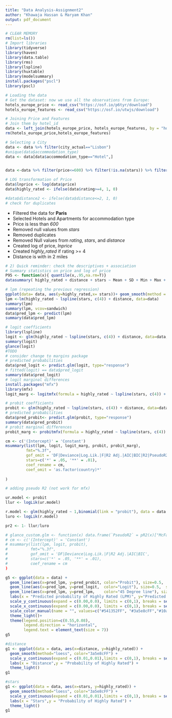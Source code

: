 ```yaml
---
title: "Data Analysis-Assignment2"
author: "Khawaja Hassan & Maryam Khan"
output: pdf_document
---
```


```r
# CLEAR MEMORY
rm(list=ls())
# Import libraries
library(tidyverse)
library(haven)
library(data.table)
library(rms)
library(lspline)
library(huxtable)
library(modelsummary)
install.packages("pscl")
library(pscl)
```

```r
# Loading the data
# Get the dataset: now we use all the observations from Europe:
hotels_europe_price <- read_csv("https://osf.io/p6tyr/download")
hotels_europe_features <- read_csv("https://osf.io/utwjs/download")
```

```r
# Joining Price and Features
# Join them by hotel_id
data <- left_join(hotels_europe_price, hotels_europe_features, by = "hotel_id")
rm(hotels_europe_price,hotels_europe_features)
```

```r
# Selecting a City
data <- data %>% filter(city_actual=="Lisbon")
#unique(data$accommodation_type)
data <- data[data$accommodation_type=="Hotel",]


data <-data %>% filter(price<=600) %>% filter(!is.na(stars)) %>% filter(!is.na(distance)) %>% filter(!is.na(rating))

# LOG transformation of Price
data$lnprice <- log(data$price)
data$highly_rated <- ifelse(data$rating>=4, 1, 0)

#data$distance2 <- ifelse(data$distance<=2, 1, 0)
# check for duplicates
```

- Filtered the data for **Paris**
- Selected Hotels and Apartments for accommodation type
- Price is less than _*600*_
- Removed null values from _stars_
- Removed duplicates
- Removed Null values from _rating_, _stars_, and _distance_
- Created log of price, _lnprice_
- Created _highly_rated_ if rating >= 4
- Distance is with in 2 miles

```r
# 2) Quick reminder: check the descriptives + association
# Summary statistics on price and log of price
P95 <- function(x){ quantile(x,.95,na.rm=T)}
datasummary( highly_rated + distance + stars ~ Mean + SD + Min + Max + Median + P95 + N , data = data )
```

```r
# lpm (repeating the previous regression)
ggplot(data= data, aes(y=highly_rated,x= stars))+ geom_smooth(method = "loess", formula = y~x)
lpm <-lm(highly_rated ~ lspline(stars, c(4)) + distance, data=data)
summary(lpm)
summary(lpm, vcov=sandwich)
data$pred_lpm <- predict(lpm)
summary(data$pred_lpm)
```

```r
# logit coefficients
library(lspline)
logit <- glm(highly_rated ~ lspline(stars, c(4)) + distance, data=data, family='binomial'(link = "logit"))
summary(logit)
glance(logit)
#TODO
# consider change to margins package
# predicted probabilities 
data$pred_logit <- predict.glm(logit, type="response")
# fitted(logit) == data$pred_logit
summary(data$pred_logit)
# logit marginal differences
install.packages("mfx")
library(mfx)
logit_marg <- logitmfx(formula = highly_rated ~ lspline(stars, c(4)) + distance, data=data, atmean=FALSE)
```

```r
# probit coefficients
probit <- glm(highly_rated ~ lspline(stars, c(4)) + distance, data=data, family=binomial(link="probit"))
# predicted probabilities 
data$pred_probit<- predict.glm(probit, type="response") 
summary(data$pred_probit)
# probit marginal differences
probit_marg <- probitmfx(formula = highly_rated ~ lspline(stars, c(4)) + distance, data=data, atmean=F)
```

```r
cm <- c('(Intercept)' = 'Constant')
msummary(list(lpm, logit, logit_marg, probit, probit_marg),
         fmt="%.3f",
         gof_omit = 'DF|Deviance|Log.Lik.|F|R2 Adj.|AIC|BIC|R2|PseudoR2',
         stars=c('*' = .05, '**' = .01),
         coef_rename = cm,
         coef_omit = 'as.factor(country)*'
         
)
```

```r
# adding pseudo R2 (not work for mfx)

ur.model <- probit
llur <- logLik(ur.model)

r.model <- glm(highly_rated ~ 1,binomial(link = "probit"), data = data )
luro <- logLik(r.model)

pr2 <- 1- llur/luro 

# glance_custom.glm <- function(x) data.frame(`PseudoR2` = pR2(x)["McFadden"])
# cm <- c('(Intercept)' = 'Constant')
# msummary(list(lpm, logit, probit),
#          fmt="%.3f",
#          gof_omit = 'DF|Deviance|Log.Lik.|F|R2 Adj.|AIC|BIC',
#          stars=c('*' = .05, '**' = .01),
#          coef_rename = cm
)
```

```r
g5 <- ggplot(data = data) +
  geom_line(aes(x=pred_lpm, y=pred_probit, color="Probit"), size=0.5,  shape=16) +
  geom_line(aes(x=pred_lpm, y=pred_logit,  color="Logit"), size=0.5,  shape=16) +
  geom_line(aes(x=pred_lpm, y=pred_lpm,    color="45 Degree line"), size=0.5) +
  labs(x = "Predicted probability of Highly Rated (LPM)", y="Predicted probability")+
  scale_y_continuous(expand = c(0.00,0.0), limits = c(0,1), breaks = seq(0,1,0.2)) +
  scale_x_continuous(expand = c(0.00,0.0), limits = c(0,1), breaks = seq(0,1,0.2)) +
  scale_color_manual(name = "", values=c("#541352FF", "#3a5e8cFF","#10a53dFF")) +
  theme_light()+
  theme(legend.position=c(0.55,0.08),
        legend.direction = "horizontal",
        legend.text = element_text(size = 7))
g5
```

```r
#distance
g1 <- ggplot(data = data, aes(x=distance, y=highly_rated)) +
  geom_smooth(method="loess", color="3a5e8cFF") +
  scale_y_continuous(expand = c(0.01,0.01),limits = c(0,1), breaks = seq(0,1,0.2), labels = scales::percent) +
  labs(x = "Distance",y = "Probability of Highly Rated") +
  theme_light() 
g1
```

```r
#stars
g1 <- ggplot(data = data, aes(x=stars, y=highly_rated)) +
  geom_smooth(method="loess", color="3a5e8cFF") +
  scale_y_continuous(expand = c(0.01,0.01),limits = c(0,1), breaks = seq(0,1,0.2), labels = scales::percent) +
  labs(x = "Stars",y = "Probability of Highly Rated") +
  theme_light() 
g1
```

